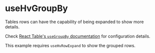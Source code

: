 
<Meta title="Guides/Table/Table Hooks/Hooks/useHvGroupBy" />

# useHvGroupBy

Tables rows can have the capability of being expanded to show more details.

Check [React Table's `useGroupBy` documentation](https://react-table.tanstack.com/docs/api/useGroupBy) for configuration details.

This example requires `useHvRowExpand` to show the grouped rows.

<Canvas>
  <Story name="useHvGroupBy" story={UseHvGroupByStory} />
</Canvas>
